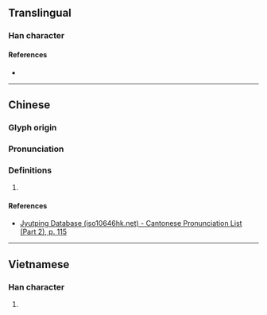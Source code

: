 {{character info/new}}
==Translingual==

===Han character===
{{Han char|rn=64|rad=手|as=07|sn=10|four=54031|canj=QGLC|ids=⿰扌赤}}

====References====
* {{Han ref|kx=0433.100|dkj=12134|dj=0782.210|hdz=31877.160|uh=6347|ud=25415|bh=D1C5|bd=53701}}

----

==Chinese==
{{zh-forms}}

===Glyph origin===
{{Han etym}}

===Pronunciation===
{{zh-pron
|m=huò
|c=waak6
|mc=y
|oc=y
|ma=
|cat=
}}

===Definitions===
{{zh-hanzi}}

# {{rfdef|zh}}

====References====
* [http://www.iso10646hk.net/jp/document/download.jsp Jyutping Database (iso10646hk.net) - Cantonese Pronunciation List (Part 2), p. 115]

----

==Vietnamese==

===Han character===
{{vi-hantu|xách|rs=手07}}

# {{defn|lang=vi|sort=手07}}